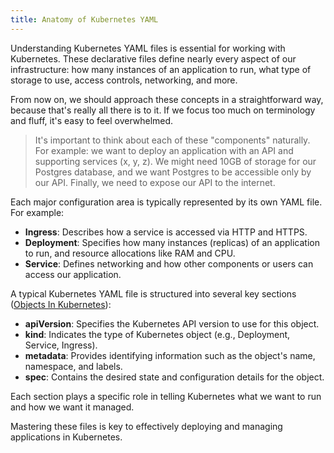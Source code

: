 ```yaml
---
title: Anatomy of Kubernetes YAML
---
```



<Alert
  title="Helm - The package manager for Kubernetes"
  description="Keep in mind that throughout this entire journey, we will be writing our YAML files manually. In simple terms, we will not be using Helm (the package manager for Kubernetes). In my experience, introducing these abstractions too soon robs us of learning opportunities and understanding how these files are written. Trust this advice: follow this path until you are fully irritated doing it manually. At that point, you'll be ready to optimize."
  variant="warning"
/>


Understanding Kubernetes YAML files is essential for working with Kubernetes. These declarative files define nearly every aspect of our infrastructure: how many instances of an application to run, what type of storage to use, access controls, networking, and more.

From now on, we should approach these concepts in a straightforward way, because that's really all there is to it. If we focus too much on terminology and fluff, it's easy to feel overwhelmed.

> It's important to think about each of these "components" naturally. For example: we want to deploy an application with an API and supporting services (x, y, z). We might need 10GB of storage for our Postgres database, and we want Postgres to be accessible only by our API. Finally, we need to expose our API to the internet.

Each major configuration area is typically represented by its own YAML file. For example:

- **Ingress**: Describes how a service is accessed via HTTP and HTTPS.
- **Deployment**: Specifies how many instances (replicas) of an application to run, and resource allocations like RAM and CPU.
- **Service**: Defines networking and how other components or users can access our application.

A typical Kubernetes YAML file is structured into several key sections ([Objects In Kubernetes](https://kubernetes.io/docs/concepts/overview/working-with-objects/)):

- **apiVersion**: Specifies the Kubernetes API version to use for this object.
- **kind**: Indicates the type of Kubernetes object (e.g., Deployment, Service, Ingress).
- **metadata**: Provides identifying information such as the object's name, namespace, and labels.
- **spec**: Contains the desired state and configuration details for the object.

Each section plays a specific role in telling Kubernetes what we want to run and how we want it managed.

Mastering these files is key to effectively deploying and managing applications in Kubernetes.

<KubernetesYAMLAnatomy />
